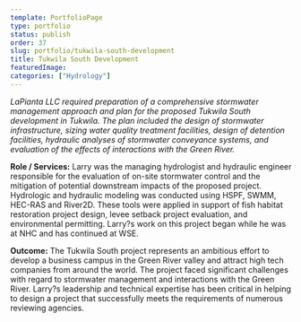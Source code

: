 ```yaml
---
template: PortfolioPage
type: portfolio
status: publish
order: 37
slug: portfolio/tukwila-south-development
title: Tukwila South Development
featuredImage: 
categories: ["Hydrology"]
---
```


_LaPianta LLC required preparation of a comprehensive stormwater management approach and plan for the proposed Tukwila South development in Tukwila. The plan included the design of stormwater infrastructure, sizing water quality treatment facilities, design of detention facilities, hydraulic analyses of stormwater conveyance systems, and evaluation of the effects of interactions with the Green River._  
  
**Role / Services:** Larry was the managing hydrologist and hydraulic engineer responsible for the evaluation of on-site stormwater control and the mitigation of potential downstream impacts of the proposed project. Hydrologic and hydraulic modeling was conducted using HSPF, SWMM, HEC-RAS and River2D. These tools were applied in support of fish habitat restoration project design, levee setback project evaluation, and environmental permitting. Larry?s work on this project began while he was at NHC and has continued at WSE.  
  
**Outcome:** The Tukwila South project represents an ambitious effort to develop a business campus in the Green River valley and attract high tech companies from around the world. The project faced significant challenges with regard to stormwater management and interactions with the Green River. Larry?s leadership and technical expertise has been critical in helping to design a project that successfully meets the requirements of numerous reviewing agencies.